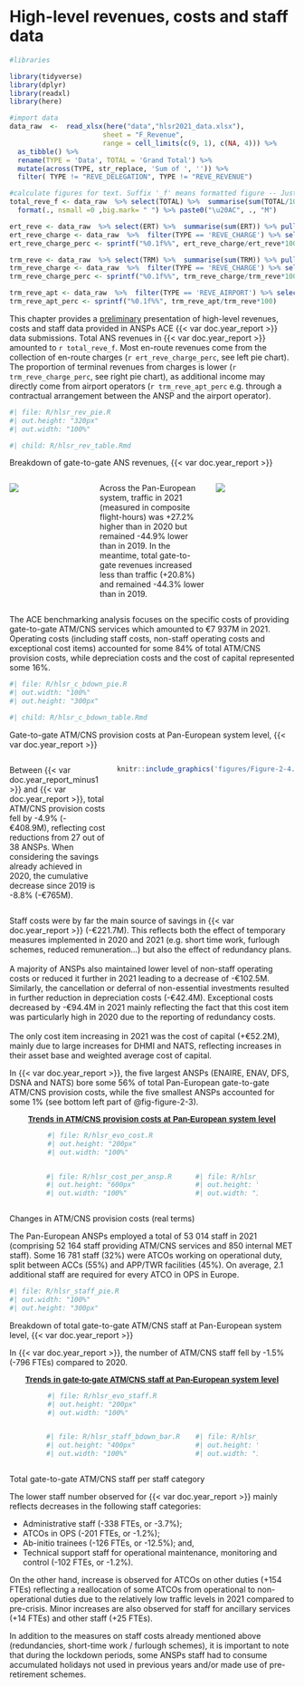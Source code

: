 # High-level revenues, costs and staff data {#sec-high}


```r
#libraries

library(tidyverse)
library(dplyr)
library(readxl)
library(here)

#import data
data_raw  <-  read_xlsx(here("data","hlsr2021_data.xlsx"),
                       sheet = "F_Revenue",
                       range = cell_limits(c(9, 1), c(NA, 4))) %>%
  as_tibble() %>% 
  rename(TYPE = 'Data', TOTAL = 'Grand Total') %>% 
  mutate(across(TYPE, str_replace, 'Sum of ', '')) %>% 
  filter( TYPE != "REVE_DELEGATION", TYPE != "REVE_REVENUE")

#calculate figures for text. Suffix '_f' means formatted figure -- Just an example for you to see how it could be done to avoid copy pasting
total_reve_f <- data_raw  %>% select(TOTAL) %>%  summarise(sum(TOTAL/1000000)) %>% pull() %>% round() %>% 
  format(., nsmall =0 ,big.mark= " ") %>% paste0("\u20AC", ., "M")

ert_reve <- data_raw  %>% select(ERT) %>%  summarise(sum(ERT)) %>% pull() 
ert_reve_charge <- data_raw  %>%  filter(TYPE == 'REVE_CHARGE') %>% select(ERT)  %>% pull() 
ert_reve_charge_perc <- sprintf("%0.1f%%", ert_reve_charge/ert_reve*100) 

trm_reve <- data_raw  %>% select(TRM) %>%  summarise(sum(TRM)) %>% pull() 
trm_reve_charge <- data_raw  %>%  filter(TYPE == 'REVE_CHARGE') %>% select(TRM)  %>% pull() 
trm_reve_charge_perc <- sprintf("%0.1f%%", trm_reve_charge/trm_reve*100) 

trm_reve_apt <- data_raw  %>%  filter(TYPE == 'REVE_AIRPORT') %>% select(TRM)  %>% pull() 
trm_reve_apt_perc <- sprintf("%0.1f%%", trm_reve_apt/trm_reve*100) 

```

This chapter provides a [preliminary]{.underline} presentation of high-level revenues, costs and staff data provided in ANSPs ACE {{< var doc.year_report >}} data submissions. Total ANS revenues in {{< var doc.year_report >}} amounted to `r total_reve_f`. Most en-route revenues come from the collection of en-route charges (`r ert_reve_charge_perc`, see left pie chart). The proportion of terminal revenues from charges is lower (`r trm_reve_charge_perc`, see right pie chart), as additional income may directly come from airport operators (`r trm_reve_apt_perc` e.g. through a contractual arrangement between the ANSP and the airport operator).

::: {#fig-figure-2-1}
```r
#| file: R/hlsr_rev_pie.R
#| out.height: "320px"
#| out.width: "100%"
```


```r
#| child: R/hlsr_rev_table.Rmd
```

Breakdown of gate-to-gate ANS revenues, {{< var doc.year_report >}}
:::

::: blue
::: columns
::: {.column width="30%"}
![](figures/Figure-2-2-cfh.png)
:::

::: {.column width="40%"}
Across the Pan-European system, traffic in 2021 (measured in composite flight-hours) was +27.2% higher than in 2020 but remained -44.9% lower than in 2019. In the meantime, total gate-to-gate revenues increased less than traffic (+20.8%) and remained -44.3% lower than in 2019.
:::

::: {.column width="30%"}
![](figures/Figure-2-2-rev.png)
:::
:::
:::

The ACE benchmarking analysis focuses on the specific costs of providing gate-to-gate ATM/CNS services which amounted to €7 937M in 2021. Operating costs (including staff costs, non-staff operating costs and exceptional cost items) accounted for some 84% of total ATM/CNS provision costs, while depreciation costs and the cost of capital represented some 16%.

::: {#fig-figure-2-3}
```r
#| file: R/hlsr_c_bdown_pie.R
#| out.width: "100%"
#| out.height: "300px"
```

```r
#| child: R/hlsr_c_bdown_table.Rmd
```

Gate-to-gate ATM/CNS provision costs at Pan-European system level, {{< var doc.year_report >}}
:::

::: blue
::: columns
::: {.column width="35%"}
Between {{< var doc.year_report_minus1 >}} and {{< var doc.year_report >}}, total ATM/CNS provision costs fell by -4.9% (-€408.9M), reflecting cost reductions from 27 out of 38 ANSPs. When considering the savings already achieved in 2020, the cumulative decrease since 2019 is -8.8% (-€765M).
:::

::: {.column width="65%"}
```r
knitr::include_graphics('figures/Figure-2-4.png')
```
:::
:::
:::

::: blue
Staff costs were by far the main source of savings in {{< var doc.year_report >}} (-€221.7M). This reflects both the effect of temporary measures implemented in 2020 and 2021 (e.g. short time work, furlough schemes, reduced remuneration...) but also the effect of redundancy plans. <br><br> A majority of ANSPs also maintained lower level of non-staff operating costs or reduced it further in 2021 leading to a decrease of -€102.5M. Similarly, the cancellation or deferral of non-essential investments resulted in further reduction in depreciation costs (-€42.4M). Exceptional costs decreased by -€94.4M in 2021 mainly reflecting the fact that this cost item was particularly high in 2020 due to the reporting of redundancy costs.<br><br>The only cost item increasing in 2021 was the cost of capital (+€52.2M), mainly due to large increases for DHMI and NATS, reflecting increases in their asset base and weighted average cost of capital.
:::

In {{< var doc.year_report >}}, the five largest ANSPs (ENAIRE, ENAV, DFS, DSNA and NATS) bore some 56% of total Pan-European gate-to-gate ATM/CNS provision costs, while the five smallest ANSPs accounted for some 1% (see bottom left part of @fig-figure-2-3).

<p style="font-weight: bold; text-decoration: underline; font-family: Helvetica; text-align: center; margin-bottom: 0rem">Trends in ATM/CNS provision costs at Pan-European system level</p>

::: {#fig-figure-2-3}

::: columns

::: {.column width="10%"}
:::

::: {.column width="80%"}
```r
#| file: R/hlsr_evo_cost.R
#| out.height: "200px"
#| out.width: "100%"
```
:::

::: {.column width="10%"}
:::
:::
::: columns

::: {.column width="10%"}
:::

::: {.column width="55%"}
```r
#| file: R/hlsr_cost_per_ansp.R
#| out.height: "600px"
#| out.width: "100%"
```
:::

::: {.column width="25%"}
```r
#| file: R/hlsr_cost_per_ansp_perc.R
#| out.height: "600px"
#| out.width: "100%"
```
:::

::: {.column width="10%"}
:::
:::
Changes in ATM/CNS provision costs (real terms)
:::

<!-- ![Changes in ATM/CNS provision costs (real terms)](figures/Figure-2-3.png){#fig-figure-2-3 width="75%"} -->

The Pan-European ANSPs employed a total of 53 014 staff in 2021 (comprising 52 164 staff providing ATM/CNS services and 850 internal MET staff). Some 16 781 staff (32%) were ATCOs working on operational duty, split between ACCs (55%) and APP/TWR facilities (45%). On average, 2.1 additional staff are required for every ATCO in OPS in Europe.

::: {#fig-figure-2-6}
```r
#| file: R/hlsr_staff_pie.R
#| out.width: "100%"
#| out.height: "300px"
```

Breakdown of total gate-to-gate ATM/CNS staff at Pan-European system level, {{< var doc.year_report >}}
:::

In {{< var doc.year_report >}}, the number of ATM/CNS staff fell by -1.5% (-796 FTEs) compared to 2020.

<p style="font-weight: bold; text-decoration: underline; font-family: Helvetica; text-align: center; margin-bottom: 0rem">Trends in gate-to-gate ATM/CNS staff at Pan-European system level</p>

::: {#fig-figure-2-5}
::: columns

::: {.column width="10%"}
:::

::: {.column width="80%"}
```r
#| file: R/hlsr_evo_staff.R
#| out.height: "200px"
#| out.width: "100%"
```
:::

::: {.column width="10%"}
:::
:::

::: columns

::: {.column width="10%"}
:::

::: {.column width="55%"}
```r
#| file: R/hlsr_staff_bdown_bar.R
#| out.height: "400px"
#| out.width: "100%"
```
:::

::: {.column width="25%"}
```r
#| file: R/hlsr_staff_bdown_bar_perc.R
#| out.height: "400px"
#| out.width: "100%"
```
:::

::: {.column width="10%"}
:::
:::
Total gate-to-gate ATM/CNS staff per staff category
:::

<!-- ![Total gate-to-gate ATM/CNS staff per staff category](figures/Figure-2-5.png){#fig-figure-2-5 width="75%"} -->

The lower staff number observed for {{< var doc.year_report >}} mainly reflects decreases in the following staff categories:

-   Administrative staff (-338 FTEs, or -3.7%);
-   ATCOs in OPS (-201 FTEs, or -1.2%);
-   Ab-initio trainees (-126 FTEs, or -12.5%); and,
-   Technical support staff for operational maintenance, monitoring and control (-102 FTEs, or -1.2%).

On the other hand, increase is observed for ATCOs on other duties (+154 FTEs) reflecting a reallocation of some ATCOs from operational to non-operational duties due to the relatively low traffic levels in 2021 compared to pre-crisis. Minor increases are also observed for staff for ancillary services (+14 FTEs) and other staff (+25 FTEs).

::: blue
In addition to the measures on staff costs already mentioned above (redundancies, short-time work / furlough schemes), it is important to note that during the lockdown periods, some ANSPs staff had to consume accumulated holidays not used in previous years and/or made use of pre-retirement schemes.
:::
